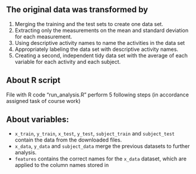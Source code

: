## The original data was transformed by

1. Merging the training and the test sets to create one data set.
2. Extracting only the measurements on the mean and standard deviation for each measurement. 
3. Using descriptive activity names to name the activities in the data set
4. Appropriately labeling the data set with descriptive activity names. 
5. Creating a second, independent tidy data set with the average of each variable for each activity and each subject. 

## About R script
File with R code "run_analysis.R" perform 5 following steps (in accordance assigned task of course work)

## About variables:   
* `x_train`, `y_train`, `x_test`, `y_test`, `subject_train` and `subject_test` contain the data from the downloaded files.
* `x_data`, `y_data` and `subject_data` merge the previous datasets to further analysis.
* `features` contains the correct names for the `x_data` dataset, which are applied to the column names stored in